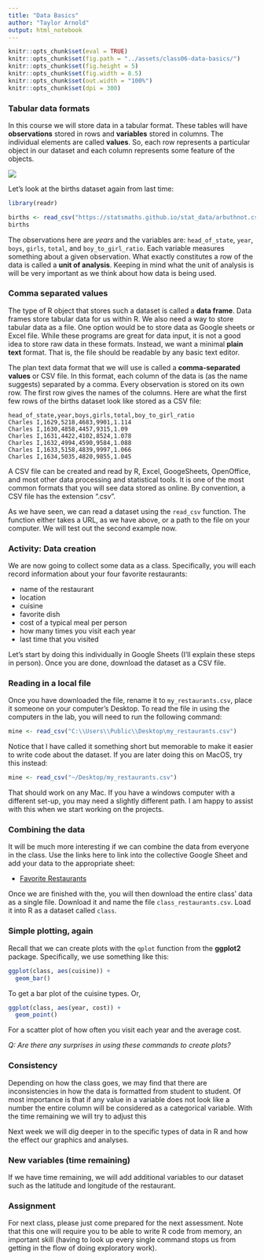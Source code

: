 ```yaml
---
title: "Data Basics"
author: "Taylor Arnold"
output: html_notebook
---
```


```r
knitr::opts_chunk$set(eval = TRUE)
knitr::opts_chunk$set(fig.path = "../assets/class06-data-basics/")
knitr::opts_chunk$set(fig.height = 5)
knitr::opts_chunk$set(fig.width = 8.5)
knitr::opts_chunk$set(out.width = "100%")
knitr::opts_chunk$set(dpi = 300)
```

### Tabular data formats

In this course we will store data in a tabular format.
These tables will have **observations** stored in rows and
**variables** stored in columns. The individual elements are
called **values**. So, each row represents a
particular object in our dataset and each column represents
some feature of the objects.

![](../assets/img/tidy-1.png)

Let's look at the births dataset again from last time:

```r
library(readr)

births <- read_csv("https://statsmaths.github.io/stat_data/arbuthnot.csv")
births
```

The observations here are *years* and the variables are: `head_of_state`,
`year`, `boys`, `girls`, `total`, and `boy_to_girl_ratio`. Each variable
measures something about a given observation. What exactly
constitutes a row of the data is called a **unit of analysis**.
Keeping in mind what the unit of analysis is will be very
important as we think about how data is being used.

### Comma separated values

The type of R object that stores such a dataset is called a
**data frame**. Data frames store tabular data for us within R. We also
need a way to store tabular data as a file. One option would be to store
data as Google sheets or Excel file. While these programs are
great for data input, it is not a good idea to store raw data in
these formats. Instead, we want a minimal **plain text** format.
That is, the file should be readable by any basic text editor.

The plan text data format that we will use is called a
**comma-separated values** or CSV file. In this format, each
column of the data is (as the name suggests) separated by a
comma. Every observation is stored on its own row. The first
row gives the names of the columns. Here are what the first few
rows of the births dataset look like stored as a CSV file:

```
head_of_state,year,boys,girls,total,boy_to_girl_ratio
Charles I,1629,5218,4683,9901,1.114
Charles I,1630,4858,4457,9315,1.09
Charles I,1631,4422,4102,8524,1.078
Charles I,1632,4994,4590,9584,1.088
Charles I,1633,5158,4839,9997,1.066
Charles I,1634,5035,4820,9855,1.045
```

A CSV file can be created and read by R, Excel, GoogeSheets,
OpenOffice, and most other data processing and statistical tools.
It is one of the most common formats that you will see data stored
as online. By convention, a CSV file has the extension ".csv".

As we have seen, we can read a dataset using the `read_csv` function. The
function either takes a URL, as we have above, or a path to the file on your
computer. We will test out the second example now.

### Activity: Data creation

We are now going to collect some data as a class. Specifically, you will each
record information about your four favorite restaurants:

  - name of the restaurant
  - location
  - cuisine
  - favorite dish
  - cost of a typical meal per person
  - how many times you visit each year
  - last time that you visited

Let's start by doing this individually in Google Sheets (I'll explain these
steps in person). Once you are done, download the dataset as a CSV file.

### Reading in a local file

Once you have downloaded the file, rename it to `my_restaurants.csv`, place it
someone on your computer's Desktop. To read the file in using the computers
in the lab, you will need to run the following command:

```r
mine <- read_csv("C:\\Users\\Public\\Desktop\my_restaurants.csv")
```

Notice that I have called it something short but memorable to make it easier
to write code about the dataset. If you are later doing this on MacOS, try
this instead:

```r
mine <- read_csv("~/Desktop/my_restaurants.csv")
```

That should work on any Mac. If you have a windows computer with a different
set-up, you may need a slightly different path. I am happy to assist with this
when we start working on the projects.

### Combining the data

It will be much more interesting if we can combine the data from everyone in
the class. Use the links here to link into the collective Google Sheet and
add your data to the appropriate sheet:

- [Favorite Restaurants](https://docs.google.com/spreadsheets/d/10LFQMcRRBiRXEauX1aUfv3dYhiJ4zS616BwyDnXC3kc/edit?usp=sharing)

Once we are finished with the, you will then download the entire class' data
as a single file. Download it and name the file `class_restaurants.csv`. Load
it into R as a dataset called `class`.

### Simple plotting, again

Recall that we can create plots with the `qplot` function from the **ggplot2**
package. Specifically, we use something like this:

```r
ggplot(class, aes(cuisine)) +
  geom_bar()
```

To get a bar plot of the cuisine types. Or,

```r
ggplot(class, aes(year, cost)) +
  geom_point()
```

For a scatter plot of how often you visit each year and the average cost.

*Q: Are there any surprises in using these commands to create plots?*

### Consistency

Depending on how the class goes, we may find that there are inconsistencies in
how the data is formatted from student to student. Of most importance is that
if any value in a variable does not look like a number the entire column will
be considered as a categorical variable. With the time remaining we will try
to adjust this

Next week we will dig deeper in to the specific types of data in R and how the
effect our graphics and analyses.

### New variables (time remaining)

If we have time remaining, we will add additional variables to our dataset
such as the latitude and longitude of the restaurant.

### Assignment

For next class, please just come prepared for the next assessment. Note that
this one will require you to be able to write R code from memory, an important
skill (having to look up every single command stops us from getting in the
flow of doing exploratory work).



